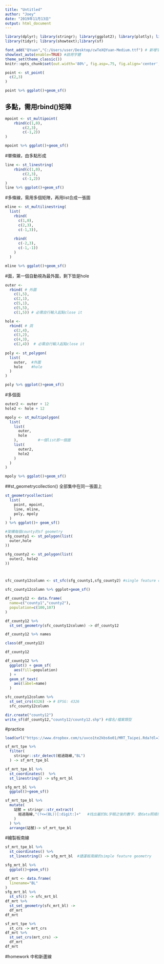 ```yaml
---
title: "Untitled"
author: "Joey"
date: "2019年11月13日"
output: html_document
---
```


```r
library(dplyr); library(stringr); library(ggplot2); library(plotly); library(lubridate); library(readr);
library(tidyr); library(showtext);library(sf)

font_add("QYuan","C:/Users/user/Desktop/cwTeXQYuan-Medium.ttf") # 新增字體
showtext_auto(enable=TRUE) #啟用字體
theme_set(theme_classic())
knitr::opts_chunk$set(out.width='80%', fig.asp=.75, fig.align='center', fig.showtext=T)
```


```r
point <- st_point(
  c(2,3)
)

point %>% ggplot()+geom_sf()
```
## 多點，需用rbind()矩陣
```r
mpoint <- st_multipoint(
    rbind(c(1,0),
        c(2,3),
        c(-1,2))
)

mpoint %>% ggplot()+geom_sf()
```

#單條線，由多點形成
```r
line <- st_linestring(
    rbind(c(1,0),
        c(2,3),
        c(-1,2))
)
line %>% ggplot()+geom_sf()
```

#多條線，需用多個矩陣，再用list合成一張圖
```r
mline <- st_multilinestring(
  list(
    rbind(
      c(1,0),
      c(2,3),
      c(-1,3)),
    
    rbind(
      c(-2,3),
      c(-1,-1))
    )
  )

mline %>% ggplot()+geom_sf()
```

#面，第一個自動視為最外圍，剩下皆是hole
```r
outer <-     
  rbind( # 外圍
    c(1,5),
    c(2,1),
    c(5,1),
    c(5,5),
    c(1,5)) # 必需自行輸入起點close it

hole <-
  rbind( # 洞
    c(2,4),
    c(3,2),
    c(4,3),
    c(2,4))  # 必需自行輸入起點close it
  
poly <- st_polygon(
  list(
    outer,  #外圍
    hole    #hole
  )
) 

poly %>% ggplot()+geom_sf()
```

#多個面
```r
outer2 <- outer + 12
hole2 <- hole + 12

mpoly <- st_multipolygon(
  list(
    list(
      outer,
      hole
    ),         #一個list即一個面
    list(
      outer2,
      hole2
    )
  )
) 

mpoly %>% ggplot()+geom_sf()
```

##st_geometrycollection() 全部集中在同一張圖上
```r
st_geometrycollection(
  list(
    point, mpoint,
    line, mline,
    poly, mpoly
  )
) %>% ggplot()+ geom_sf()
```

```r
#架構每個county的sf geometry
sfg_county1 <- st_polygon(list(
  outer,hole
))

sfg_county2 <- st_polygon(list(
  outer2, hole2
))



sfc_county12column <- st_sfc(sfg_county1,sfg_county2) #single feature column

sfc_county12column %>% ggplot+geom_sf()
```

```r
df_county12 <- data.frame(
  name=c("county1","county2"),
  population=c(100,107)
)

df_county12 %>%
  st_set_geometry(sfc_county12column) -> df_county12

df_county12 %>% names
```


```r
class(df_county12)

df_county12
```

```r
df_county12 %>%
  ggplot() + geom_sf(
    aes(fill=population)
  ) +
  geom_sf_text(
    aes(label=name)
  )
```


```r
sfc_county12column %>%
  st_set_crs(4326) -> # EPSG: 4326
  sfc_county12column
```

```r
dir.create("county12")
write_sf(df_county12,"county12/county12.shp") #檔名/檔案類型
```


#practice
```r
load(url("https://www.dropbox.com/s/uvco1te2kbs6o01/MRT_Taipei.Rda?dl=1"))
```


```r
sf_mrt_tpe %>%
  filter(
    stringr::str_detect(經過路線,"BL")
  ) -> sf_mrt_tpe_bl
```


```r
sf_mrt_tpe_bl %>%
  st_coordinates()  %>%
  st_linestring() -> sfg_mrt_bl
```

```r
sfg_mrt_bl %>%
  ggplot()+geom_sf()
```


```r
sf_mrt_tpe_bl %>%
  mutate(
    站號 = stringr::str_extract(
      經過路線,"(?<=(BL))[:digit:]+"   #找出屬於BL字眼之後的數字，使data照順序
    )
  ) %>%
  arrange(站號)-> sf_mrt_tpe_bl
```

#繪製板南線
```r
sf_mrt_tpe_bl %>%
  st_coordinates() %>%
  st_linestring() -> sfg_mrt_bl  #捷運板南線的simple feature geometry

sfg_mrt_bl %>%
  ggplot()+geom_sf()
```


```r
df_mrt <- data.frame(
  linename="BL"
)
sfg_mrt_bl %>%
  st_sfc() -> sfc_mrt_bl
df_mrt %>%
  st_set_geometry(sfc_mrt_bl) -> 
  df_mrt
df_mrt
```

```r
sf_mrt_tpe %>%
  st_crs -> mrt_crs
df_mrt %>%
  st_set_crs(mrt_crs) ->
  df_mrt
df_mrt
```

#homework 中和新蘆線
```r

```